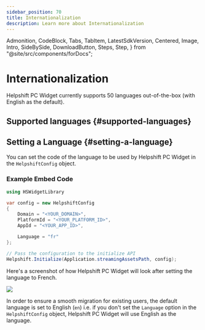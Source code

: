 ```yaml
---
sidebar_position: 70
title: Internationalization
description: Learn more about Internationalization
---
```


  Admonition,
  CodeBlock,
  Tabs,
  TabItem,
  LatestSdkVersion,
  Centered,
  Image,
  Intro,
  SideBySide,
  DownloadButton,
  Steps,
  Step,
} from "@site/src/components/forDocs";


# Internationalization

<Intro>

</Intro>

Helpshift PC Widget currently supports 50 languages out-of-the-box (with English as the default).

## Supported languages {#supported-languages}

<SupportedLanguages />

## Setting a Language {#setting-a-language}

You can set the code of the language to be used by Helpshift PC Widget in the `HelpshiftConfig` object.

### Example Embed Code

```csharp
using HSWidgetLibrary

var config = new HelpshiftConfig
{
    Domain = "<YOUR_DOMAIN>",
    PlatformId = "<YOUR_PLATFORM_ID>",
    AppId = "<YOUR_APP_ID>",

    Language = "fr"
};

// Pass the configuration to the initialize API
Helpshift.Initialize(Application.streamingAssetsPath, config);
```

Here's a screenshot of how Helpshift PC Widget will look after setting the language to French.

![](/static/books/pc-widget-unity/hs-pc-widget-i18n-french.png)

<Admonition type="info" title="Note">

In order to ensure a smooth migration for existing users, the default language is set to English (`en`) i.e. if you don't set the `Language` option in the `HelpshiftConfig` object, Helpshift PC Widget will use English as the language.

</Admonition>
